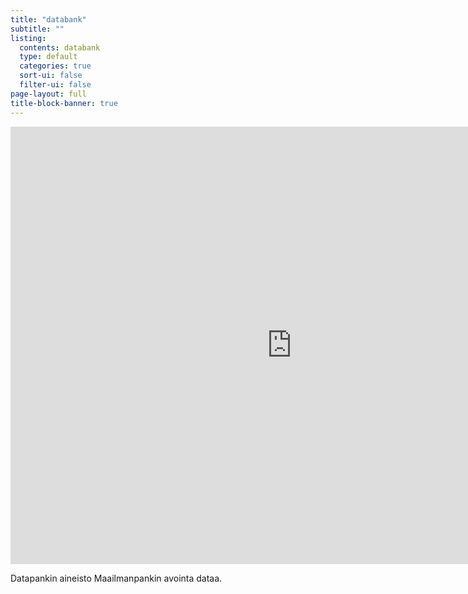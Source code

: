 ```yaml
---
title: "databank"
subtitle: ""
listing:
  contents: databank
  type: default
  categories: true
  sort-ui: false
  filter-ui: false
page-layout: full
title-block-banner: true
---
```


<iframe src=https://databank.shinyapps.io/data_wb/ width="900" height="700" frameborder="0"></iframe>

Datapankin aineisto Maailmanpankin avointa dataa.
